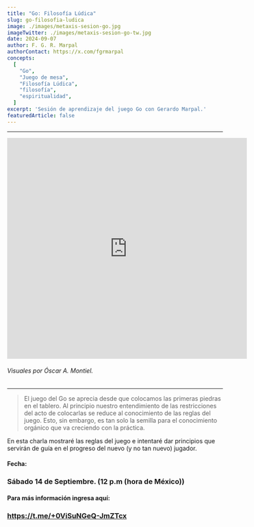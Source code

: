 ```yaml
---
title: "Go: Filosofía Lúdica"
slug: go-filosofia-ludica
image: ./images/metaxis-sesion-go.jpg
imageTwitter: ./images/metaxis-sesion-go-tw.jpg
date: 2024-09-07
author: F. G. R. Marpal
authorContact: https://x.com/fgrmarpal
concepts:
  [
    "Go",
    "Juego de mesa",
    "Filosofía Lúdica",
    "filosofía",
    "espiritualidad",
  ]
excerpt: 'Sesión de aprendizaje del juego Go con Gerardo Marpal.'
featuredArticle: false
---
```


---

<iframe width="560" height="515" src="https://www.youtube.com/embed/eVL65mYl33o?si=YqifLu62o9RLibMc" title="YouTube video player" frameborder="0" allow="accelerometer; autoplay; clipboard-write; encrypted-media; gyroscope; picture-in-picture; web-share" referrerpolicy="strict-origin-when-cross-origin" allowfullscreen></iframe>

###### Visuales por Óscar A. Montiel.

---

> El juego del Go se aprecia desde que colocamos las primeras piedras en el tablero. Al principio nuestro entendimiento de las restricciones del acto de colocarlas se reduce al conocimiento de las reglas del juego. Esto, sin embargo, es tan solo la semilla para el conocimiento orgánico que va creciendo con la práctica. 

En esta charla mostraré las reglas del juego e intentaré dar principios que servirán de guía en el progreso del nuevo (y no tan nuevo) jugador.

#### Fecha: 
### Sábado 14 de Septiembre. (12 p.m (hora de México))
#### Para más información ingresa aquí: 
### https://t.me/+0ViSuNGeQ-JmZTcx